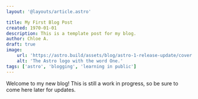 ```yaml
---
layout: '@layouts/article.astro'

title: My First Blog Post
created: 1970-01-01
description: This is a template post for my blog.
author: Chloe A.
draft: true
image:
    url: 'https://astro.build/assets/blog/astro-1-release-update/cover.jpeg'
    alt: 'The Astro logo with the word One.'
tags: ['astro', 'blogging', 'learning in public']
---
```


Welcome to my new blog! This is still a work in progress, so be sure to come here later for updates.
